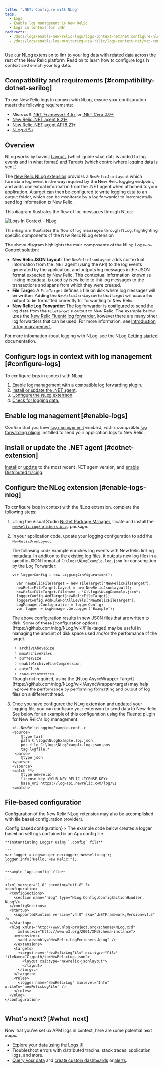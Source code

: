 ```yaml
---
title: '.NET: Configure with NLog'
tags:
  - Logs
  - Enable log management in New Relic
  - Logs in context for .NET
redirects:
  - /docs/logs/enable-new-relic-logs/logs-context-net/net-configure-nlog
  - /docs/logs/enable-log-monitoring-new-relic/logs-context-net/net-configure-nlog
---
```


Use our [NLog](https://nlog-project.org/ "Link opens in a new window.") extension to link to your log data with related data across the rest of the New Relic platform. Read on to learn how to configure logs in context and enrich your log data.

## Compatibility and requirements [#compatibility-dotnet-serilog]

To use New Relic logs in context with NLog, ensure your configuration meets the following requirements:

* Microsoft [.NET Framework 4.5+](https://dotnet.microsoft.com/download/dotnet-framework) or [.NET Core 2.0+](https://dotnet.microsoft.com/download/dotnet-core)
* [New Relic .NET agent 8.21+](https://docs.newrelic.com/docs/release-notes/agent-release-notes/net-release-notes)
* [New Relic .NET agent API 8.21](https://docs.newrelic.com/docs/agents/net-agent/net-agent-api)[+](https://docs.newrelic.com/docs/agents/net-agent/net-agent-api)
* [NLog 4.5+](https://nlog-project.org/)

## Overview

NLog works by having [Layouts](https://github.com/NLog/NLog/wiki/Tutorial#Layouts-and-LayoutRenderers) (which guide what data is added to log events and in what format) and [Targets](https://github.com/NLog/NLog/wiki/Tutorial#target-wrappers) (which control where logging data is sent.)

The [New Relic NLog extension](https://github.com/newrelic/newrelic-logenricher-dotnet) provides a `NewRelicJsonLayout` which formats a log event in the way required by the New Relic logging endpoint, and adds contextual information from the .NET agent when attached to your application. A target can then be configured to write logging data to an output folder, which can be monitored by a log forwarder to incrementally send log information to New Relic.

This diagram illustrates the flow of log messages through NLog:

![Logs In Context - NLog](./images/LogsInContext---NLog.jpg "Logs In Context - NLog")

<figcaption>
  This diagram illustrates the flow of log messages through NLog, highlighting specific components of the New Relic NLog extension.
</figcaption>

The above diagram highlights the main components of the NLog Logs-in-Context solution:

* **New Relic JSON Layout**: The `NewRelicJsonLayout` adds contextual information from the .NET agent (using the API) to the log events generated by the application, and outputs log messages in the JSON format expected by New Relic. This contextual information, known as linking metadata, is used by New Relic to link log messages to the transactions and spans from which they were created.
* **File Target**: A `FileTarget` defines a file on disk where log messages will be written. Adding the `NewRelicJsonLayout` to that target will cause the output to be formatted correctly for forwarding to New Relic.
* **New Relic Log Forwarder**: The log forwarder is configured to send the log data from the `FileTarget`'s output to New Relic. The example below uses the [New Relic Fluentd log forwarder](https://github.com/newrelic/newrelic-fluentd-output), however there are many other log forwarders that can be used. For more information, see [Introduction to log management](/docs/introduction-new-relic-logs).

For more information about logging with NLog, see the NLog [Getting started](https://nlog-project.org/download/) documentation.

## Configure logs in context with log management [#configure-logs]

To configure logs in context with NLog:

1. [Enable log management](/docs/introduction-new-relic-logs) with a compatible [log forwarding plugin](/docs/logs/enable-logs/enable-logs/enable-new-relic-logs#enable-logs).
2. [Install or update the .NET agent](#dotnet-extension).
3. [Configure the NLog extension](#enable-logs-nlog).
4. [Check for logging data.](#test-extension-dotnet)

## Enable log management [#enable-logs]

Confirm that you have [log management](/docs/introduction-new-relic-logs) enabled, with a compatible [log forwarding plugin](/docs/logs/enable-logs/enable-logs/enable-new-relic-logs#enable-logs) installed to send your application logs to New Relic.

## Install or update the .NET agent [#dotnet-extension]

[Install](/docs/agents/net-agent/installation/introduction-net-agent-install) or [update](/docs/agents/net-agent/installation/update-net-agent) to the most recent .NET agent version, and [enable Distributed tracing](/docs/understand-dependencies/distributed-tracing/enable-configure/enable-distributed-tracing).

## Configure the NLog extension [#enable-logs-nlog]

To configure logs in context with the NLog extension, complete the following steps:

1. Using the Visual Studio [NuGet Package Manager](https://docs.microsoft.com/en-us/nuget/consume-packages/install-use-packages-visual-studio), locate and install the [`NewRelic.LogEnrichers.NLog`](https://www.nuget.org/packages/NewRelic.LogEnrichers.NLog/) package.
2. In your application code, update your logging configuration to add the `NewRelicJsonLayout`.

   The following code example enriches log events with New Relic linking metadata. In addition to the existing log files, it outputs new log files in a specific JSON format at `C:\logs\NLogExample.log.json` for consumption by the Log Forwarder:

   ```
   var loggerConfig = new LoggingConfiguration();
     
     var newRelicFileTarget = new FileTarget("NewRelicFileTarget");
     newRelicFileTarget.Layout = new NewRelicJsonLayout();
     newRelicFileTarget.FileName = "C:\logs\NLogExample.json";
     loggerConfig.AddTarget(newRelicFileTarget);
     loggerConfig.AddRuleForAllLevels("NewRelicFileTarget");
     LogManager.Configuration = loggerConfig;
     var logger = LogManager.GetLogger("Example");
   ```

   <Callout variant="caution">
     The above configuration results in new JSON files that are written to disk. Some of these [configuration options](https://github.com/nlog/NLog/wiki/File-target) may be useful in managing the amount of disk space used and/or the performance of the target.

     * `archiveAboveSize`
     * `maxArchiveFiles`
     * `bufferSize`
     * `enableArchiveFileCompression`
     * `autoFlush`
     * `concurrentWrites`
   </Callout>

   <Callout variant="important">
     Though not required, using the [NLog AsyncWrapper Target](https://github.com/nlog/NLog/wiki/AsyncWrapper-target) may help improve the performance by performing formatting and output of log files on a different thread.
   </Callout>
3. Once you have configured the NLog extension and updated your logging file, you can configure your extension to send data to New Relic. See below for an example of this configuration using the Fluentd plugin for New Relic's log management:

   ```
   <!--NewRelicLoggingExample.conf-->
   <source> 
       @type tail 
       path C:\logs\NLogExample.log.json
       pos_file C:\logs\NLogExample.log.json.pos 
       tag logfile.*
    <parse> 
       @type json 
   </parse>
   </source>
   <match **> 
       @type newrelic 
       license_key <YOUR NEW_RELIC_LICENSE_KEY>
       base_uri https://log-api.newrelic.com/log/v1
   </match>
   ```

## File-based configuration

Configuration of the New Relic NLog extension may also be accomplished with file based configuration providers.

<CollapserGroup>
  <Collapser
    id=""
    title={<><InlineCode>.Config</InlineCode> based configuration</>}
  >
    The example code below creates a logger based on settings contained in an App.config file.

    **Instantiating Logger using `.config` file**

    ```
    var logger = LogManager.GetLogger("NewRelicLog");
    logger.Info("Hello, New Relic!");
    ```

    **Sample `App.config` file**

    ```
    <?xml version="1.0" encoding="utf-8" ?>
    <configuration>
      <configSections>
        <section name="nlog" type="NLog.Config.ConfigSectionHandler, NLog"/>
      </configSections>
      <startup>
        <supportedRuntime version="v4.0" sku=".NETFramework,Version=v4.5" />
      </startup>
      <nlog xmlns="http://www.nlog-project.org/schemas/NLog.xsd"
          xmlns:xsi="http://www.w3.org/2001/XMLSchema-instance">
        <extensions>
          <add assembly="NewRelic.LogEnrichers.NLog" />
        </extensions>
        <targets>
          <target name="NewRelicLogFile" xsi:type="File" fileName="C:/path/to/NewRelicLog.json">
            <layout xsi:type="newrelic-jsonlayout">
            </layout>
          </target>
        </targets>
        <rules>
          <logger name="NewRelicLog" minlevel="Info" writeTo="newRelicLogFile" />
        </rules>
      </nlog>
    </configuration>
    ```
  </Collapser>
</CollapserGroup>

## What's next? [#what-next]

Now that you've set up APM logs in context, here are some potential next steps:

* Explore your data using the [Logs UI](/docs/explore-your-data-new-relic-logs-ui).
* Troubleshoot errors with [distributed tracing](/docs/understand-dependencies/distributed-tracing/get-started/introduction-distributed-tracing), stack traces, application logs, and more.
* [Query your data](/docs/using-new-relic/data/understand-data/query-new-relic-data) and [create custom dashboards](/docs/dashboards/new-relic-one-dashboards/get-started/introduction-new-relic-one-dashboards) or [alerts](/docs/alerts/new-relic-alerts/configuring-alert-policies/create-edit-or-find-alert-policy).
